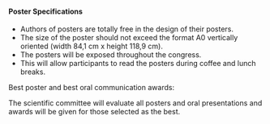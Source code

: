#### Poster Specifications 

- Authors of posters are totally free in the design of their posters. 
- The size of the poster should not exceed the format A0 vertically oriented (width 84,1 cm x height 118,9 cm). 
- The posters will be exposed throughout the congress. 
- This will allow participants to read the posters during coffee and lunch breaks. 


Best poster and best oral communication awards:

The scientific committee will evaluate all posters and oral presentations and awards will be given for those selected as the best.

```{=html}
<style>
  .carosello-prionico{
    gap: 10px;
  }

  .carosello-prionico img {
    height: 300px;
  }
</style>

<div id="randomizzazione-prionica" class="carosello-prionico"></div>

<script>
  //Add images to poster.qmd with style='display: none;' so quarto will load them
  var images = [
    "figures/fig4.jpg",
    "figures/fig5.jpg",
    "figures/prion_fig2.jpg",
    "figures/prion_fig1.jpg",
    "figures/prion_fig3.jpg"
  ];
  var randomImage = images[Math.floor(Math.random() * images.length)];
  var imgElement = document.createElement('img');
  imgElement.src = randomImage;
  document.getElementById('randomizzazione-prionica').appendChild(imgElement);
</script>
```

<!-- All the images! otherwise quarto will not render them to the site-->
<img src="figures/prion_fig1.jpg" width="10" height="10" style="display : none;">
<img src="figures/prion_fig2.jpg" width="10" height="10" style="display : none;">
<img src="figures/prion_fig3.jpg" width="10" height="10" style="display : none;">
<img src="figures/fig4.jpg" width="10" height="10" style="display : none;">
<img src="figures/fig5.jpg" width="10" height="10" style="display : none;">